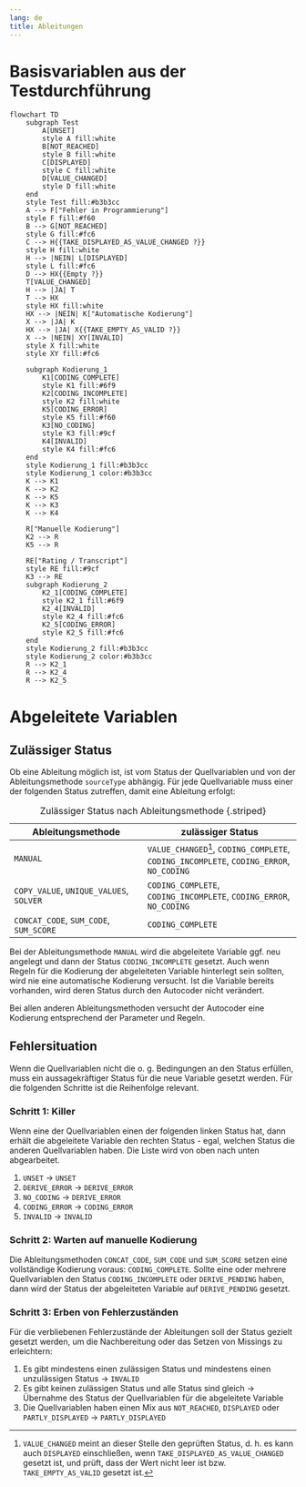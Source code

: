 ```yaml
---
lang: de
title: Ableitungen
---
```


# Basisvariablen aus der Testdurchführung

```mermaid
flowchart TD
    subgraph Test
        A[UNSET]
        style A fill:white
        B[NOT_REACHED]
        style B fill:white
        C[DISPLAYED]
        style C fill:white
        D[VALUE_CHANGED]
        style D fill:white
    end
    style Test fill:#b3b3cc
    A --> F["Fehler in Programmierung"]
    style F fill:#f60
    B --> G[NOT_REACHED]
    style G fill:#fc6
    C --> H{{TAKE_DISPLAYED_AS_VALUE_CHANGED ?}}
    style H fill:white
    H --> |NEIN| L[DISPLAYED]
    style L fill:#fc6
    D --> HX{{Empty ?}}
    T[VALUE_CHANGED]
    H --> |JA| T
    T --> HX
    style HX fill:white
    HX --> |NEIN| K["Automatische Kodierung"]
    X --> |JA| K
    HX --> |JA| X{{TAKE_EMPTY_AS_VALID ?}}
    X --> |NEIN| XY[INVALID]
    style X fill:white
    style XY fill:#fc6

    subgraph Kodierung_1
        K1[CODING_COMPLETE]
        style K1 fill:#6f9
        K2[CODING_INCOMPLETE]
        style K2 fill:white
        K5[CODING_ERROR]
        style K5 fill:#f60
        K3[NO_CODING]
        style K3 fill:#9cf
        K4[INVALID]
        style K4 fill:#fc6
    end
    style Kodierung_1 fill:#b3b3cc
    style Kodierung_1 color:#b3b3cc
    K --> K1
    K --> K2
    K --> K5
    K --> K3
    K --> K4

    R["Manuelle Kodierung"]
    K2 --> R
    K5 --> R

    RE["Rating / Transcript"]
    style RE fill:#9cf
    K3 --> RE
    subgraph Kodierung_2
        K2_1[CODING_COMPLETE]
        style K2_1 fill:#6f9
        K2_4[INVALID]
        style K2_4 fill:#fc6
        K2_5[CODING_ERROR]
        style K2_5 fill:#fc6
    end
    style Kodierung_2 fill:#b3b3cc
    style Kodierung_2 color:#b3b3cc
    R --> K2_1
    R --> K2_4
    R --> K2_5

```

# Abgeleitete Variablen

## Zulässiger Status

Ob eine Ableitung möglich ist, ist vom Status der Quellvariablen und von der Ableitungsmethode `sourceType` abhängig. Für jede Quellvariable muss einer der folgenden Status zutreffen, damit eine Ableitung erfolgt:

| Ableitungsmethode | zulässiger Status |
|------|-------|
|`MANUAL`|`VALUE_CHANGED`[^1], `CODING_COMPLETE`, `CODING_INCOMPLETE`, `CODING_ERROR`, `NO_CODING`|
|`COPY_VALUE`, `UNIQUE_VALUES`, `SOLVER`|`CODING_COMPLETE`, `CODING_INCOMPLETE`, `CODING_ERROR`, `NO_CODING`|
|`CONCAT_CODE`, `SUM_CODE`, `SUM_SCORE`|`CODING_COMPLETE`|

: Zulässiger Status nach Ableitungsmethode {.striped}

Bei der Ableitungsmethode `MANUAL` wird die abgeleitete Variable ggf. neu angelegt und dann der Status `CODING_INCOMPLETE` gesetzt. Auch wenn Regeln für die Kodierung der abgeleiteten Variable hinterlegt sein sollten, wird nie eine automatische Kodierung versucht. Ist die Variable bereits vorhanden, wird deren Status durch den Autocoder nicht verändert.

Bei allen anderen Ableitungsmethoden versucht der Autocoder eine Kodierung entsprechend der Parameter und Regeln.

## Fehlersituation

Wenn die Quellvariablen nicht die o. g. Bedingungen an den Status erfüllen, muss ein aussagekräftiger Status für die neue Variable gesetzt werden. Für die folgenden Schritte ist die Reihenfolge relevant.

### Schritt 1: Killer

Wenn eine der Quellvariablen einen der folgenden linken Status hat, dann erhält die abgeleitete Variable den rechten Status - egal, welchen Status die anderen Quellvariablen haben. Die Liste wird von oben nach unten abgearbeitet.

1) `UNSET` &rarr; `UNSET`
1) `DERIVE_ERROR` &rarr; `DERIVE_ERROR`
1) `NO_CODING` &rarr; `DERIVE_ERROR`
1) `CODING_ERROR` &rarr; `CODING_ERROR`
1) `INVALID` &rarr; `INVALID`

### Schritt 2: Warten auf manuelle Kodierung

Die Ableitungsmethoden `CONCAT_CODE`, `SUM_CODE` und `SUM_SCORE` setzen eine vollständige Kodierung voraus: `CODING_COMPLETE`. Sollte eine oder mehrere Quellvariablen den Status `CODING_INCOMPLETE` oder `DERIVE_PENDING` haben, dann wird der Status der abgeleiteten Variable auf `DERIVE_PENDING` gesetzt.

### Schritt 3: Erben von Fehlerzuständen

Für die verbliebenen Fehlerzustände der Ableitungen soll der Status gezielt gesetzt werden, um die Nachbereitung oder das Setzen von Missings zu erleichtern:

1) Es gibt mindestens einen zulässigen Status und mindestens einen unzulässigen Status &rarr; `INVALID`
1) Es gibt keinen zulässigen Status und alle Status sind gleich &rarr; Übernahme des Status der Quellvariablen für die abgeleitete Variable
1) Die Quellvariablen haben einen Mix aus `NOT_REACHED`, `DISPLAYED` oder `PARTLY_DISPLAYED` &rarr; `PARTLY_DISPLAYED`

[^1]: `VALUE_CHANGED` meint an dieser Stelle den geprüften Status, d. h. es kann auch `DISPLAYED` einschließen, wenn `TAKE_DISPLAYED_AS_VALUE_CHANGED` gesetzt ist, und prüft, dass der Wert nicht leer ist bzw.  `TAKE_EMPTY_AS_VALID` gesetzt ist.